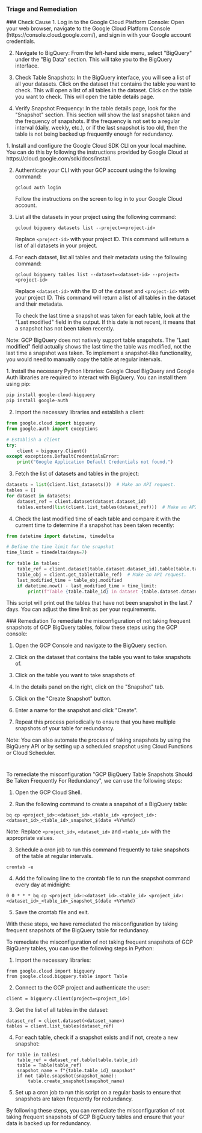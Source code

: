 
### Triage and Remediation
<Tabs>

<Tab title='Cause'>
### Check Cause
<AccordionGroup>
<Accordion title='Using Console' defaultOpen='true'>
1. Log in to the Google Cloud Platform Console: Open your web browser, navigate to the Google Cloud Platform Console (https://console.cloud.google.com/), and sign in with your Google account credentials.

2. Navigate to BigQuery: From the left-hand side menu, select "BigQuery" under the "Big Data" section. This will take you to the BigQuery interface.

3. Check Table Snapshots: In the BigQuery interface, you will see a list of all your datasets. Click on the dataset that contains the table you want to check. This will open a list of all tables in the dataset. Click on the table you want to check. This will open the table details page.

4. Verify Snapshot Frequency: In the table details page, look for the "Snapshot" section. This section will show the last snapshot taken and the frequency of snapshots. If the frequency is not set to a regular interval (daily, weekly, etc.), or if the last snapshot is too old, then the table is not being backed up frequently enough for redundancy.
</Accordion>

<Accordion title='Using CLI'>
1. Install and configure the Google Cloud SDK CLI on your local machine. You can do this by following the instructions provided by Google Cloud at https://cloud.google.com/sdk/docs/install.

2. Authenticate your CLI with your GCP account using the following command:
   ```
   gcloud auth login
   ```
   Follow the instructions on the screen to log in to your Google Cloud account.

3. List all the datasets in your project using the following command:
   ```
   gcloud bigquery datasets list --project=<project-id>
   ```
   Replace `<project-id>` with your project ID. This command will return a list of all datasets in your project.

4. For each dataset, list all tables and their metadata using the following command:
   ```
   gcloud bigquery tables list --dataset=<dataset-id> --project=<project-id>
   ```
   Replace `<dataset-id>` with the ID of the dataset and `<project-id>` with your project ID. This command will return a list of all tables in the dataset and their metadata.

   To check the last time a snapshot was taken for each table, look at the "Last modified" field in the output. If this date is not recent, it means that a snapshot has not been taken recently.

Note: GCP BigQuery does not natively support table snapshots. The "Last modified" field actually shows the last time the table was modified, not the last time a snapshot was taken. To implement a snapshot-like functionality, you would need to manually copy the table at regular intervals.
</Accordion>

<Accordion title='Using Python'>
1. Install the necessary Python libraries: Google Cloud BigQuery and Google Auth libraries are required to interact with BigQuery. You can install them using pip:

```python
pip install google-cloud-bigquery
pip install google-auth
```

2. Import the necessary libraries and establish a client:

```python
from google.cloud import bigquery
from google.auth import exceptions

# Establish a client
try:
    client = bigquery.Client()
except exceptions.DefaultCredentialsError:
    print("Google Application Default Credentials not found.")
```

3. Fetch the list of datasets and tables in the project:

```python
datasets = list(client.list_datasets())  # Make an API request.
tables = []
for dataset in datasets:
    dataset_ref = client.dataset(dataset.dataset_id)
    tables.extend(list(client.list_tables(dataset_ref)))  # Make an API request.
```

4. Check the last modified time of each table and compare it with the current time to determine if a snapshot has been taken recently:

```python
from datetime import datetime, timedelta

# Define the time limit for the snapshot
time_limit = timedelta(days=7)

for table in tables:
    table_ref = client.dataset(table.dataset.dataset_id).table(table.table_id)
    table_obj = client.get_table(table_ref)  # Make an API request.
    last_modified_time = table_obj.modified
    if datetime.now() - last_modified_time > time_limit:
        print(f"Table {table.table_id} in dataset {table.dataset.dataset_id} has not been snapshot recently.")
```

This script will print out the tables that have not been snapshot in the last 7 days. You can adjust the time limit as per your requirements.
</Accordion>

</AccordionGroup>
</Tab>
<Tab title='Remediation'>
### Remediation

<AccordionGroup>
<Accordion title='Using Console' defaultOpen='true'>
To remediate the misconfiguration of not taking frequent snapshots of GCP BigQuery tables, follow these steps using the GCP console:

1. Open the GCP Console and navigate to the BigQuery section.

2. Click on the dataset that contains the table you want to take snapshots of.

3. Click on the table you want to take snapshots of.

4. In the details panel on the right, click on the "Snapshot" tab.

5. Click on the "Create Snapshot" button.

6. Enter a name for the snapshot and click "Create".

7. Repeat this process periodically to ensure that you have multiple snapshots of your table for redundancy.

Note: You can also automate the process of taking snapshots by using the BigQuery API or by setting up a scheduled snapshot using Cloud Functions or Cloud Scheduler.

#
</Accordion>

<Accordion title='Using CLI'>
To remediate the misconfiguration "GCP BigQuery Table Snapshots Should Be Taken Frequently For Redundancy", we can use the following steps:

1. Open the GCP Cloud Shell.

2. Run the following command to create a snapshot of a BigQuery table:

```
bq cp <project_id>:<dataset_id>.<table_id> <project_id>:<dataset_id>_<table_id>_snapshot_$(date +%Y%m%d)
```
Note: Replace `<project_id>`, `<dataset_id>` and `<table_id>` with the appropriate values.

3. Schedule a cron job to run this command frequently to take snapshots of the table at regular intervals.

```
crontab -e
```

4. Add the following line to the crontab file to run the snapshot command every day at midnight:

```
0 0 * * * bq cp <project_id>:<dataset_id>.<table_id> <project_id>:<dataset_id>_<table_id>_snapshot_$(date +%Y%m%d)
```

5. Save the crontab file and exit.

With these steps, we have remediated the misconfiguration by taking frequent snapshots of the BigQuery table for redundancy.
</Accordion>

<Accordion title='Using Python'>
To remediate the misconfiguration of not taking frequent snapshots of GCP BigQuery tables, you can use the following steps in Python:

1. Import the necessary libraries:

```
from google.cloud import bigquery
from google.cloud.bigquery.table import Table
```

2. Connect to the GCP project and authenticate the user:

```
client = bigquery.Client(project=<project_id>)
```

3. Get the list of all tables in the dataset:

```
dataset_ref = client.dataset(<dataset_name>)
tables = client.list_tables(dataset_ref)
```

4. For each table, check if a snapshot exists and if not, create a new snapshot:

```
for table in tables:
    table_ref = dataset_ref.table(table.table_id)
    table = Table(table_ref)
    snapshot_name = f"{table.table_id}_snapshot"
    if not table.snapshot(snapshot_name):
        table.create_snapshot(snapshot_name)
```

5. Set up a cron job to run this script on a regular basis to ensure that snapshots are taken frequently for redundancy.

By following these steps, you can remediate the misconfiguration of not taking frequent snapshots of GCP BigQuery tables and ensure that your data is backed up for redundancy.
</Accordion>

</AccordionGroup>
</Tab>
</Tabs>
